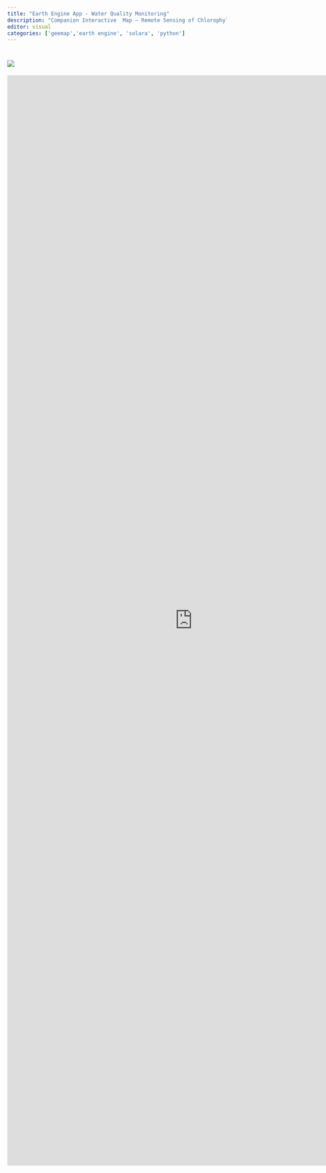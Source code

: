 ```yaml
---
title: "Earth Engine App - Water Quality Monitoring"
description: "Companion Interactive  Map — Remote Sensing of Chlorophyll-A Using Landsat 8"
editor: visual
categories: ['geemap','earth engine', 'solara', 'python']
---
```


# ![](img/logos.png)

<iframe src="https://romero61-waterqualitymonitoring-smb.hf.space" frameborder="0" width="850" height="2500">

</iframe>
